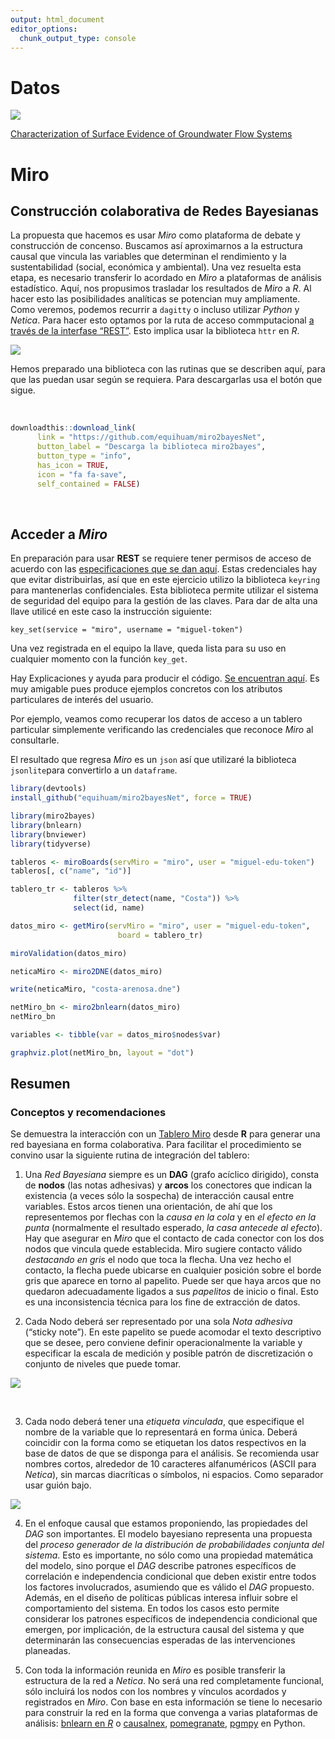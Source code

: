 ```yaml
---
output: html_document
editor_options: 
  chunk_output_type: console
---
```


# Datos

![](images/fisiografía.png)

[Characterization of Surface Evidence of Groundwater Flow Systems](https://www.mdpi.com/2073-4441/12/9/2459)

# Miro


## Construcción colaborativa de Redes Bayesianas

::: {layout-ncol="2"}
La propuesta que hacemos es usar *Miro* como plataforma de debate y construcción de concenso. Buscamos así aproximarnos a la estructura causal que vincula las variables que determinan el rendimiento y la sustentabilidad (social, económica y ambiental). Una vez resuelta esta etapa, es necesario transferir lo acordado en *Miro* a plataformas de análisis estadístico. Aquí, nos propusimos trasladar los resultados de *Miro* a *R*. Al hacer esto las posibilidades analíticas se potencian muy ampliamente. Como veremos, podemos recurrir a `dagitty` o incluso utilizar *Python* y *Netica*. Para hacer esto optamos por la ruta de acceso commputacional [a través de la interfase "REST"](https://developers.miro.com/reference). Esto implica usar la biblioteca `httr` en *R*.

![](Images/colaboración.png)
:::

Hemos preparado una biblioteca con las rutinas que se describen aquí, para que las puedan usar según se requiera. Para descargarlas usa el botón que sigue.

\

```r

downloadthis::download_link(
      link = "https://github.com/equihuam/miro2bayesNet",
      button_label = "Descarga la biblioteca miro2bayes",
      button_type = "info",
      has_icon = TRUE,
      icon = "fa fa-save",
      self_contained = FALSE)

```

\

## Acceder a *Miro*

En preparación para usar **REST** se requiere tener permisos de acceso de acuerdo con las [especificaciones que se dan aquí](https://developers.miro.com/reference/scopes). Estas credenciales hay que evitar distribuirlas, así que en este ejercicio utilizo la biblioteca `keyring` para mantenerlas confidenciales. Esta biblioteca permite utilizar el sistema de seguridad del equipo para la gestión de las claves. Para dar de alta una llave utilicé en este caso la instrucción siguiente:

`key_set(service = "miro", username = "miguel-token")`

Una vez registrada en el equipo la llave, queda lista para su uso en cualquier momento con la función `key_get`.

Hay Explicaciones y ayuda para producir el código. [Se encuentran aquí](https://developers.miro.com/reference/get-access-token-context). Es muy amigable pues produce ejemplos concretos con los atributos particulares de interés del usuario.

Por ejemplo, veamos como recuperar los datos de acceso a un tablero particular simplemente verificando las credenciales que reconoce *Miro* al consultarle.

El resultado que regresa *Miro* es un `json` así que utilizaré la biblioteca `jsonlite`para convertirlo a un `dataframe`.

```r
library(devtools)
install_github("equihuam/miro2bayesNet", force = TRUE)

library(miro2bayes)
library(bnlearn)
library(bnviewer)
library(tidyverse)

tableros <- miroBoards(servMiro = "miro", user = "miguel-edu-token")
tableros[, c("name", "id")]

tablero_tr <- tableros %>%
              filter(str_detect(name, "Costa")) %>%
              select(id, name)

datos_miro <- getMiro(servMiro = "miro", user = "miguel-edu-token",
                        board = tablero_tr)

miroValidation(datos_miro)

neticaMiro <- miro2DNE(datos_miro)

write(neticaMiro, "costa-arenosa.dne")

netMiro_bn <- miro2bnlearn(datos_miro)
netMiro_bn

variables <- tibble(var = datos_miro$nodes$var)

graphviz.plot(netMiro_bn, layout = "dot")

```

## Resumen

### Conceptos y recomendaciones

Se demuestra la interacción con un [Tablero Miro](https://miro.com/app/board/uXjVMGRTvaE=/) desde **R** para generar una red bayesiana en forma colaborativa. Para facilitar el procedimiento se convino usar la siguiente rutina de integración del tablero:

1.  Una *Red Bayesiana* siempre es un **DAG** (grafo acíclico dirigido), consta de **nodos** (las notas adhesivas) y **arcos** los conectores que indican la existencia (a veces sólo la sospecha) de interacción causal entre variables. Estos arcos tienen una orientación, de ahí que los representemos por flechas con la *causa en la cola* y en *el efecto en la punta* (normalmente el resultado esperado, *la casa antecede al efecto*). Hay que asegurar en *Miro* que el contacto de cada conector con los dos nodos que vincula quede establecida. Miro sugiere contacto válido *destacando en gris* el nodo que toca la flecha. Una vez hecho el contacto, la flecha puede ubicarse en cualquier posición sobre el borde gris que aparece en torno al papelito. Puede ser que haya arcos que no quedaron adecuadamente ligados a sus *papelitos* de inicio o final. Esto es una inconsistencia técnica para los fine de extracción de datos.

::: {layout-ncol="2"}
2.  Cada Nodo deberá ser representado por una sola *Nota adhesiva* ("sticky note"). En este papelito se puede acomodar el texto descriptivo que se desee, pero conviene definir operacionalmente la variable y especificar la escala de medición y posible patrón de discretización o conjunto de niveles que puede tomar.

![](imagenes/Miro_sticky_note_marcada.png)
:::

\

::: {layout-ncol="2"}
3.  Cada nodo deberá tener una *etiqueta vinculada*, que especifique el nombre de la variable que lo representará en forma única. Deberá coincidir con la forma como se etiquetan los datos respectivos en la base de datos de que se disponga para el análisis. Se recomienda usar nombres cortos, alrededor de 10 caracteres alfanuméricos (ASCII para *Netica*), sin marcas diacríticas o símbolos, ni espacios. Como separador usar guión bajo.

![](imagenes/Miro_nota_etiquetada-rasgado_l%C3%A1piz.png)
:::

4.  En el enfoque causal que estamos proponiendo, las propiedades del *DAG* son importantes. El modelo bayesiano representa una propuesta del *proceso generador de la distribución de probabilidades conjunta del sistema*. Esto es importante, no sólo como una propiedad matemática del modelo, sino porque el *DAG* describe patrones específicos de correlación e independencia condicional que deben existir entre todos los factores involucrados, asumiendo que es válido el *DAG* propuesto. Además, en el diseño de políticas públicas interesa influir sobre el comportamiento del sistema. En todos los casos esto permite considerar los patrones específicos de independencia condicional que emergen, por implicación, de la estructura causal del sistema y que determinarán las consecuencias esperadas de las intervenciones planeadas.

5.  Con toda la información reunida en *Miro* es posible transferir la estructura de la red a *Netica*. No será una red completamente funcional, sólo incluirá los nodos con los nombres y vínculos acordados y registrados en *Miro*. Con base en esta información se tiene lo necesario para construir la red en la forma que convenga a varias plataformas de análisis: [bnlearn en *R*](https://www.bnlearn.com/) o [causalnex](https://causalnex.readthedocs.io/en/latest/index.html), [pomegranate](https://pomegranate.readthedocs.io/en/latest/), [pgmpy](https://pgmpy.org/) en Python.
